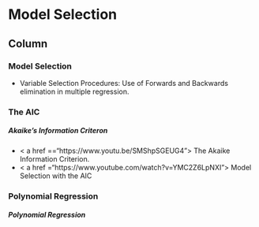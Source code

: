 
Model Selection {data-navmenu="Modelling Data"}
=======================================
  
Column {.tabset}
----------------------------

### Model Selection


* Variable Selection Procedures: Use of Forwards and Backwards elimination in multiple regression.




### The AIC

<h5> Akaike's Information Criteron </h5>

* < a href =="https://www.youtu.be/SMShpSGEUG4">  The Akaike Information Criterion. </a>
* < a href ="https://www.youtube.com/watch?v=YMC2Z6LpNXI"> Model Selection with the AIC </a>


### Polynomial Regression 

<h5> Polynomial Regression</h5>
